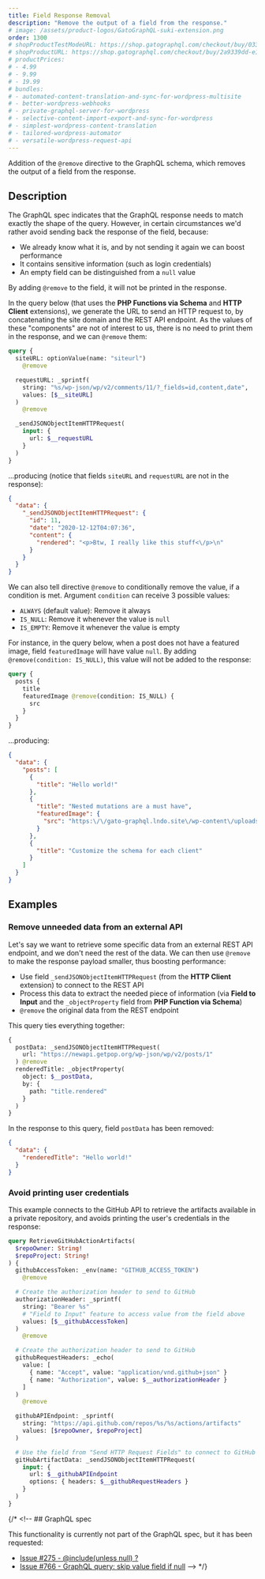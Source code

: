 ```yaml
---
title: Field Response Removal
description: "Remove the output of a field from the response."
# image: /assets/product-logos/GatoGraphQL-suki-extension.png
order: 1300
# shopProductTestModeURL: https://shop.gatographql.com/checkout/buy/0337e5a2-6824-4936-a39f-d04b73826d36
# shopProductURL: https://shop.gatographql.com/checkout/buy/2a9339dd-e1bd-4707-81e3-23f210549a18
# productPrices:
# - 4.99
# - 9.99
# - 19.99
# bundles:
# - automated-content-translation-and-sync-for-wordpress-multisite
# - better-wordpress-webhooks
# - private-graphql-server-for-wordpress
# - selective-content-import-export-and-sync-for-wordpress
# - simplest-wordpress-content-translation
# - tailored-wordpress-automator
# - versatile-wordpress-request-api
---
```


Addition of the `@remove` directive to the GraphQL schema, which removes the output of a field from the response.

## Description

The GraphQL spec indicates that the GraphQL response needs to match exactly the shape of the query. However, in certain circumstances we'd rather avoid sending back the response of the field, because:

- We already know what it is, and by not sending it again we can boost performance
- It contains sensitive information (such as login credentials)
- An empty field can be distinguished from a `null` value

By adding `@remove` to the field, it will not be printed in the response.

In the query below (that uses the **PHP Functions via Schema** and **HTTP Client** extensions), we generate the URL to send an HTTP request to, by concatenating the site domain and the REST API endpoint. As the values of these "components" are not of interest to us, there is no need to print them in the response, and we can `@remove` them:

```graphql
query {
  siteURL: optionValue(name: "siteurl")
    @remove

  requestURL: _sprintf(
    string: "%s/wp-json/wp/v2/comments/11/?_fields=id,content,date",
    values: [$__siteURL]
  )
    @remove

  _sendJSONObjectItemHTTPRequest(
    input: {
      url: $__requestURL
    }
  )
}
```

...producing (notice that fields `siteURL` and `requestURL` are not in the response):

```json
{
  "data": {
    "_sendJSONObjectItemHTTPRequest": {
      "id": 11,
      "date": "2020-12-12T04:07:36",
      "content": {
        "rendered": "<p>Btw, I really like this stuff<\/p>\n"
      }
    }
  }
}
```

We can also tell directive `@remove` to conditionally remove the value, if a condition is met. Argument `condition` can receive 3 possible values:

- `ALWAYS` (default value): Remove it always
- `IS_NULL`: Remove it whenever the value is `null`
- `IS_EMPTY`: Remove it whenever the value is empty

For instance, in the query below, when a post does not have a featured image, field `featuredImage` will have value `null`. By adding `@remove(condition: IS_NULL)`, this value will not be added to the response:

```graphql
query {
  posts {
    title
    featuredImage @remove(condition: IS_NULL) {
      src
    }
  }
}
```

...producing:

```json
{
  "data": {
    "posts": [
      {
        "title": "Hello world!"
      },
      {
        "title": "Nested mutations are a must have",
        "featuredImage": {
          "src": "https:\/\/gato-graphql.lndo.site\/wp-content\/uploads\/2022\/05\/graphql-voyager-public.jpg"
        }
      },
      {
        "title": "Customize the schema for each client"
      }
    ]
  }
}
```

## Examples

### Remove unneeded data from an external API

Let's say we want to retrieve some specific data from an external REST API endpoint, and we don't need the rest of the data. We can then use `@remove` to make the response payload smaller, thus boosting performance:

- Use field `_sendJSONObjectItemHTTPRequest` (from the **HTTP Client** extension) to connect to the REST API
- Process this data to extract the needed piece of information (via **Field to Input** and the `_objectProperty` field from **PHP Function via Schema**)
- `@remove` the original data from the REST endpoint

This query ties everything together:

```graphql
{
  postData: _sendJSONObjectItemHTTPRequest(
    url: "https://newapi.getpop.org/wp-json/wp/v2/posts/1"
  ) @remove
  renderedTitle: _objectProperty(
    object: $__postData,
    by: {
      path: "title.rendered"
    }
  )
}
```

In the response to this query, field `postData` has been removed:

```json
{
  "data": {
    "renderedTitle": "Hello world!"
  }
}
```

### Avoid printing user credentials

This example connects to the GitHub API to retrieve the artifacts available in a private repository, and avoids printing the user's credentials in the response:

```graphql
query RetrieveGitHubActionArtifacts(
  $repoOwner: String!
  $repoProject: String!
) {
  githubAccessToken: _env(name: "GITHUB_ACCESS_TOKEN")
    @remove

  # Create the authorization header to send to GitHub
  authorizationHeader: _sprintf(
    string: "Bearer %s"
    # "Field to Input" feature to access value from the field above
    values: [$__githubAccessToken]
  )
    @remove

  # Create the authorization header to send to GitHub
  githubRequestHeaders: _echo(
    value: [
      { name: "Accept", value: "application/vnd.github+json" }
      { name: "Authorization", value: $__authorizationHeader }
    ]
  )
    @remove

  githubAPIEndpoint: _sprintf(
    string: "https://api.github.com/repos/%s/%s/actions/artifacts"
    values: [$repoOwner, $repoProject]
  )

  # Use the field from "Send HTTP Request Fields" to connect to GitHub
  gitHubArtifactData: _sendJSONObjectItemHTTPRequest(
    input: {
      url: $__githubAPIEndpoint
      options: { headers: $__githubRequestHeaders }
    }
  )
}
```

{/* <!-- ## GraphQL spec

This functionality is currently not part of the GraphQL spec, but it has been requested:

- <a href="https://github.com/graphql/graphql-spec/issues/275#issuecomment-338538911" target="_blank">Issue #275 - @include(unless null) ?</a>
- <a href="https://github.com/graphql/graphql-spec/issues/766" target="_blank">Issue #766 - GraphQL query: skip value field if null</a> --> */}
